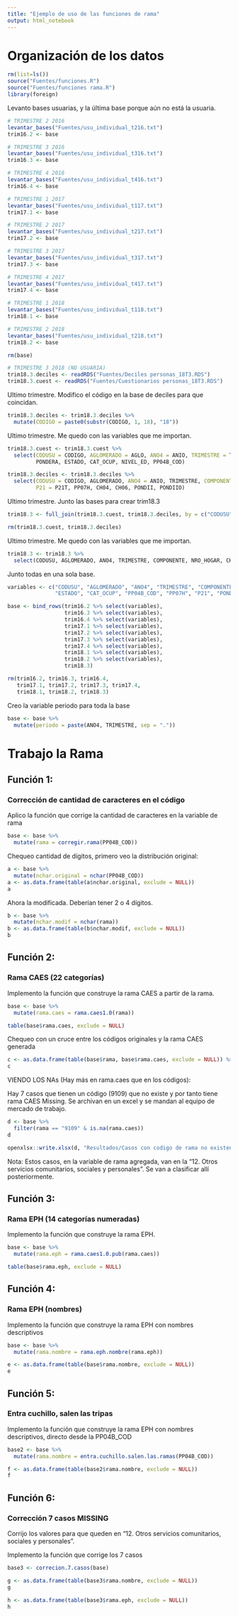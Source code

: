 ---
title: "Ejemplo de uso de las funciones de rama"
output: html_notebook
---

# Organización de los datos
```{r, echo=TRUE, message=FALSE, warning=FALSE}
rm(list=ls())
source("Fuentes/funciones.R")
source("Fuentes/funciones rama.R")
library(foreign)
```

Levanto bases usuarias, y la última base porque aún no está la usuaria.
```{r, echo=TRUE, message=FALSE, warning=FALSE}
# TRIMESTRE 2 2016
levantar_bases("Fuentes/usu_individual_t216.txt")
trim16.2 <- base

# TRIMESTRE 3 2016
levantar_bases("Fuentes/usu_individual_t316.txt")
trim16.3 <- base

# TRIMESTRE 4 2016
levantar_bases("Fuentes/usu_individual_t416.txt")
trim16.4 <- base

# TRIMESTRE 1 2017
levantar_bases("Fuentes/usu_individual_t117.txt")
trim17.1 <- base

# TRIMESTRE 2 2017
levantar_bases("Fuentes/usu_individual_t217.txt")
trim17.2 <- base

# TRIMESTRE 3 2017
levantar_bases("Fuentes/usu_individual_t317.txt")
trim17.3 <- base

# TRIMESTRE 4 2017
levantar_bases("Fuentes/usu_individual_t417.txt")
trim17.4 <- base

# TRIMESTRE 1 2018
levantar_bases("Fuentes/usu_individual_t118.txt")
trim18.1 <- base

# TRIMESTRE 2 2018
levantar_bases("Fuentes/usu_individual_t218.txt")
trim18.2 <- base

rm(base)

# TRIMESTRE 3 2018 (NO USUARIA)
trim18.3.deciles <- readRDS("Fuentes/Deciles personas_18T3.RDS")
trim18.3.cuest <- readRDS("Fuentes/Cuestionarios personas_18T3.RDS")
```

Ultimo trimestre. Modifico el código en la base de deciles para que coincidan.
```{r, message=FALSE, warning=FALSE}
trim18.3.deciles <- trim18.3.deciles %>% 
  mutate(CODIGO = paste0(substr(CODIGO, 1, 18), "18"))
```

Ultimo trimestre. Me quedo con las variables que me importan.
```{r, echo=FALSE, message=FALSE, warning=FALSE}
trim18.3.cuest <- trim18.3.cuest %>% 
  select(CODUSU = CODIGO, AGLOMERADO = AGLO, ANO4 = ANIO, TRIMESTRE = TRIM, COMPONENTE = COMPO, NRO_HOGAR = HOGAR, 
         PONDERA, ESTADO, CAT_OCUP, NIVEL_ED, PP04B_COD)

trim18.3.deciles <- trim18.3.deciles %>% 
  select(CODUSU = CODIGO, AGLOMERADO, ANO4 = ANIO, TRIMESTRE, COMPONENTE = NRO_COMPONENTE, NRO_HOGAR, 
         P21 = P21T, PP07H, CH04, CH06, PONDII, PONDIIO)
```

Ultimo trimestre. Junto las bases para crear trim18.3
```{r, echo=FALSE, message=FALSE, warning=FALSE}
trim18.3 <- full_join(trim18.3.cuest, trim18.3.deciles, by = c("CODUSU", "AGLOMERADO", "ANO4", "TRIMESTRE", "COMPONENTE", "NRO_HOGAR"))

rm(trim18.3.cuest, trim18.3.deciles)
```

Ultimo trimestre. Me quedo con las variables que me importan.
```{r}
trim18.3 <- trim18.3 %>% 
  select(CODUSU, AGLOMERADO, ANO4, TRIMESTRE, COMPONENTE, NRO_HOGAR, CH04, CH06, NIVEL_ED, ESTADO, CAT_OCUP, PP04B_COD, PP07H, P21, PONDERA, PONDII, PONDIIO)
```

Junto todas en una sola base.
```{r, message=FALSE, warning=FALSE}
variables <- c("CODUSU", "AGLOMERADO", "ANO4", "TRIMESTRE", "COMPONENTE", "NRO_HOGAR", "CH04", "CH06", "NIVEL_ED", 
               "ESTADO", "CAT_OCUP", "PP04B_COD", "PP07H", "P21", "PONDERA", "PONDII", "PONDIIO")

base <- bind_rows(trim16.2 %>% select(variables), 
                  trim16.3 %>% select(variables), 
                  trim16.4 %>% select(variables),
                  trim17.1 %>% select(variables), 
                  trim17.2 %>% select(variables), 
                  trim17.3 %>% select(variables), 
                  trim17.4 %>% select(variables),
                  trim18.1 %>% select(variables), 
                  trim18.2 %>% select(variables), 
                  trim18.3)

rm(trim16.2, trim16.3, trim16.4,
   trim17.1, trim17.2, trim17.3, trim17.4,
   trim18.1, trim18.2, trim18.3)
```

Creo la variable periodo para toda la base
```{r}
base <- base %>% 
  mutate(periodo = paste(ANO4, TRIMESTRE, sep = "."))
```

# Trabajo la Rama

## Función 1:
### Corrección de cantidad de caracteres en el código

Aplico la función que corrige la cantidad de caracteres en la variable de rama
```{r}
base <- base %>% 
  mutate(rama = corregir.rama(PP04B_COD))
```

Chequeo cantidad de dígitos, primero veo la distribución original:
```{r}
a <- base %>% 
  mutate(nchar.original = nchar(PP04B_COD))
a <- as.data.frame(table(a$nchar.original, exclude = NULL))
a
```

Ahora la modificada. Deberían tener 2 o 4 dígitos.
```{r}
b <- base %>% 
  mutate(nchar.modif = nchar(rama))
b <- as.data.frame(table(b$nchar.modif, exclude = NULL))
b
```

## Función 2: 
### Rama CAES (22 categorías)

Implemento la función que construye la rama CAES a partir de la rama.
```{r}
base <- base %>%
  mutate(rama.caes = rama.caes1.0(rama))

table(base$rama.caes, exclude = NULL)
```

Chequeo con un cruce entre los códigos originales y la rama CAES generada
```{r}
c <- as.data.frame(table(base$rama, base$rama.caes, exclude = NULL)) %>% spread(., Var2, Freq)
c
```

VIENDO LOS NAs (Hay más en rama.caes que en los códigos):

Hay 7 casos que tienen un código (9109) que no existe y por tanto tiene rama CAES Missing. Se archivan en un excel y se mandan al equipo de mercado de trabajo.
```{r}
d <- base %>% 
  filter(rama == "9109" & is.na(rama.caes))
d
```

```{r, eval=FALSE, include=FALSE}
openxlsx::write.xlsx(d, "Resultados/Casos con codigo de rama no existente (7 casos del 4to trim 2016).xlsx")
```

Nota: Estos casos, en la variable de rama agregada, van en la "12. Otros servicios comunitarios, sociales y personales". Se van a clasificar allí posteriormente.

## Función 3:
### Rama EPH (14 categorías numeradas)

Implemento la función que construye la rama EPH.
```{r}
base <- base %>% 
  mutate(rama.eph = rama.caes1.0.pub(rama.caes))

table(base$rama.eph, exclude = NULL)
```

## Función 4:
### Rama EPH (nombres)

Implemento la función que construye la rama EPH con nombres descriptivos
```{r}
base <- base %>% 
  mutate(rama.nombre = rama.eph.nombre(rama.eph))

e <- as.data.frame(table(base$rama.nombre, exclude = NULL))
e
```

## Función 5:
### Entra cuchillo, salen las tripas

Implemento la función que construye la rama EPH con nombres descriptivos, directo desde la PP04B_COD
```{r}
base2 <- base %>%
  mutate(rama.nombre = entra.cuchillo.salen.las.ramas(PP04B_COD))

f <- as.data.frame(table(base2$rama.nombre, exclude = NULL))
f
```

## Función 6:
### Corrección 7 casos MISSING

Corrijo los valores para que queden en "12. Otros servicios comunitarios, sociales y personales".

Implemento la función que corrige los 7 casos
```{r, echo=FALSE, message=FALSE, warning=FALSE}
base3 <- correcion.7.casos(base)
```

```{r, echo=FALSE, message=FALSE, warning=FALSE}
g <- as.data.frame(table(base3$rama.nombre, exclude = NULL))
g
```

```{r, echo=FALSE, message=FALSE, warning=FALSE}
h <- as.data.frame(table(base3$rama.eph, exclude = NULL))
h
```














